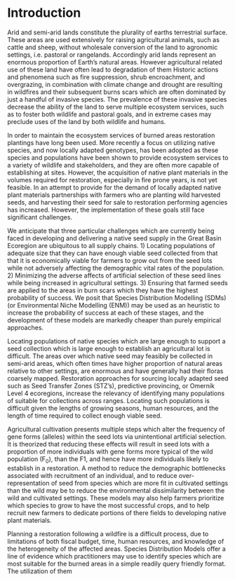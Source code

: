 
# Introduction 

Arid and semi-arid lands constitute the plurality of earths terrestrial surface. 
These areas are used extensively for raising agricultural animals, such as cattle and sheep, without wholesale conversion of the land to agronomic settings, i.e. pastoral or rangelands. 
Accordingly arid lands represent an enormous proportion of Earth's natural areas.
However agricultural related use of these land have often lead to degradation of them
Historic actions and phenomena such as fire suppression, shrub encroachment, and overgrazing, in combination with climate change and drought are resulting in wildfires and their subsequent burns scars which are often dominated by just a handful of invasive species.
The prevalence of these invasive species decrease the ability of the land to serve multiple ecosystem services, such as to foster both wildlife and pastoral goals, and in extreme cases may preclude uses of the land by both wildlife and humans. 

In order to maintain the ecosystem services of burned areas restoration plantings have long been used. 
More recently a focus on utilizing native species, and now locally adapted genotypes, has been adopted as these species and populations have been shown to provide ecosystem services to a variety of wildlife and stakeholders, and they are often more capable of establishing at sites. 
However, the acquisition of native plant materials in the volumes required for restoration, especially in fire prone years, is not yet feasible. 
In an attempt to provide for the demand of locally adapted native plant materials partnerships with farmers who are planting wild harvested seeds, and harvesting their seed for sale to restoration performing agencies has increased. However, the implementation of these goals still face significant challenges.

We anticipate that three particular challenges which are currently being faced in developing and delivering a native seed supply in the Great Basin Ecoregion are ubiquitous to all supply chains. 
1) Locating populations of adequate size that they can have enough viable seed collected from that that it is economically viable for farmers to grow out from the seed lots while not adversely affecting the demographic vital rates of the population. 
2) Minimizing the adverse affects of artificial selection of these seed lines while being increased in agricultural settings. 
3) Ensuring that farmed seeds are applied to the areas in burn scars which they have the highest probability of success. 
We posit that Species Distribution Modelling (SDMs) (or Environmental Niche Modelling (ENM)) may be used as an heuristic to increase the probability of success at each of these stages, and the development of these models are markedly cheaper than purely empirical approaches. 

Locating populations of native species which are large enough to support a seed collection which is large enough to establish an agricultural lot is difficult. 
The areas over which native seed may feasibly be collected in semi-arid areas, which often times have higher proportion of natural areas relative to other settings, are enormous and have generally had their floras coarsely mapped. 
Restoration approaches for sourcing locally adapted seed such as Seed Transfer Zones (STZ's), predictive provincing, or Omernik Level 4 ecoregions, increase the relevancy of identifying many populations of suitable for collections across ranges. 
Locating such populations is difficult given the lengths of growing seasons, human resources, and the length of time required to collect enough viable seed. 

Agricultural cultivation presents multiple steps which alter the frequency of gene forms (alleles) within the seed lots via unintentional artificial selection.
It is theorized that reducing these effects will result in seed lots with a proportion of more individuals with gene forms more typical of the wild population (F~0~), than the F1, and hence have more individuals likely to establish in a restoration. 
A method to reduce the demographic bottlenecks associated with recruitment of an individual, and to reduce over-representation of seed from species which are more fit in cultivated settings than the wild may be to reduce the environmental dissimilarity between the wild and cultivated settings. 
These models may also help farmers prioritize which species to grow to have the most successful crops, and to help recruit new farmers to dedicate portions of there fields to developing native plant materials. 

Planning a restoration following a wildfire is a difficult process, due to limitations of both fiscal budget, time, human resources, and knowledge of the heterogeneity of the affected areas. 
Species Distribution Models offer a line of evidence which practitioners may use to identify species which are most suitable for the burned areas in a simple readily query friendly format. 
The utilization of them 
